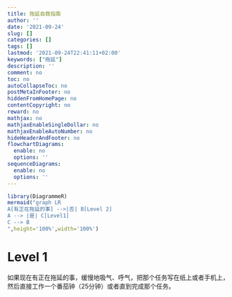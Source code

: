 ```yaml
---
title: 拖延自救指南
author: ''
date: '2021-09-24'
slug: []
categories: []
tags: []
lastmod: '2021-09-24T22:41:11+02:00'
keywords: ["拖延"]
description: ''
comment: no
toc: no
autoCollapseToc: no
postMetaInFooter: no
hiddenFromHomePage: no
contentCopyright: no
reward: no
mathjax: no
mathjaxEnableSingleDollar: no
mathjaxEnableAutoNumber: no
hideHeaderAndFooter: no
flowchartDiagrams:
  enable: no
  options: ''
sequenceDiagrams:
  enable: no
  options: ''
---
```


```r
library(DiagrammeR)
mermaid("graph LR
A[有正在拖延的事] -->|否| B[Level 2]
A --> |是| C[Level1]
C --> B
",height='100%',width='100%')
```

# Level 1
如果现在有正在拖延的事，缓慢地吸气、呼气，把那个任务写在纸上或者手机上，然后直接工作一个番茄钟（25分钟）或者直到完成那个任务。


